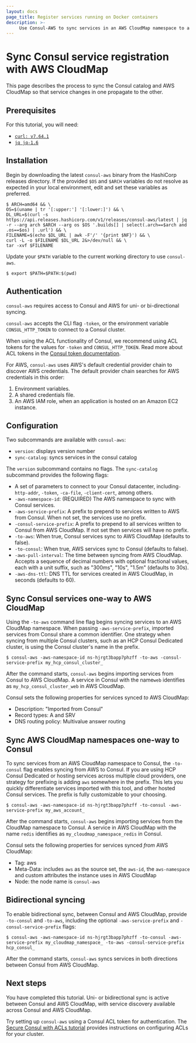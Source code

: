 ```yaml
---
layout: docs
page_title: Register services running on Docker containers
description: >-
     Use Consul-AWS to sync services in an AWS CloudMap namespace to a Consul datacenter or vice versa.
---
```


# Sync Consul service registration with AWS CloudMap

This page describes the process to sync the Consul catalog and AWS CloudMap so that service changes in one propagate to the other.

## Prerequisites

For this tutorial, you will need:

- [`curl: v7.64.1`](https://curl.se/download.html)
- [`jq jq-1.6`](https://stedolan.github.io/jq/download/)

## Installation

Begin by downloading the latest `consul-aws` binary from the HashiCorp releases directory. If the provided `$OS` and
`$ARCH` variables do not resolve as expected in your local environment, edit and set these variables as preferred.

```shell-session
$ ARCH=amd64 && \
OS=$(uname | tr '[:upper:'] '[:lower:]') && \
DL_URL=$(curl -s https://api.releases.hashicorp.com/v1/releases/consul-aws/latest | jq -r --arg arch $ARCH --arg os $OS '.builds[] | select(.arch==$arch and .os==$os) | .url') && \
FILENAME=$(echo $DL_URL | awk -F'/' '{print $NF}') && \
curl -L -o $FILENAME $DL_URL 2&>/dev/null && \
tar -xvf $FILENAME
```

Update your `$PATH` variable to the current working directory to use `consul-aws`.

```shell-session
$ export $PATH=$PATH:$(pwd)
```

## Authentication

`consul-aws` requires access to Consul and AWS for uni- or bi-directional syncing.

`consul-aws` accepts the CLI flag `-token`, or the environment variable `CONSUL_HTTP_TOKEN` to connect to a Consul
cluster.

<Tip>

 When using the ACL functionality of Consul, we recommend using ACL tokens for the values for `-token` and
`CONSUL_HTTP_TOKEN`. Read more about ACL tokens in the [Consul token documentation](/consul/docs/security/acl/tokens).

</Tip>

For AWS, `consul-aws` uses AWS's default credential provider chain to discover AWS credentials. The default provider
chain searches for AWS credentials in this order:

1. Environment variables.
2. A shared credentials file.
3. An AWS IAM role, when an application is hosted on an Amazon EC2 instance.

## Configuration

Two subcommands are available with `consul-aws`:

- `version`: displays version number
- `sync-catalog`: syncs services in the consul catalog

The `version` subcommand contains no flags.
The `sync-catalog` subcommand provides the following flags:

- A set of parameters to connect to your Consul datacenter, including`-http-addr`, `-token`, `-ca-file`, `-client-cert`, among others.
- `-aws-namespace-id`: (REQUIRED) The AWS namespace to sync with Consul services.
- `-aws-service-prefix`: A prefix to prepend to services written to AWS from Consul. When not set, the services use no prefix.
- `-consul-service-prefix`: A prefix to prepend to all services written to Consul from AWS CloudMap. If not set then services will have no prefix.
- `-to-aws`: When true, Consul services sync to AWS CloudMap (defaults to false).
- `-to-consul`: When true, AWS services sync to Consul (defaults to false).
- `-aws-pull-interval`: The time between syncing from AWS CloudMap. Accepts a sequence of decimal numbers with optional fractional values, each with a unit suffix, such as "300ms", "10s", "1.5m" (defaults to 30s).
- `-aws-dns-ttl`: DNS TTL for services created in AWS CloudMap, in seconds (defaults to 60).

## Sync Consul services one-way to AWS CloudMap

Using the `-to-aws` command line flag begins syncing services to an AWS CloudMap namespace. When passing
`-aws-service-prefix`, imported services from Consul share a common identifier. One strategy when syncing from multiple
Consul clusters, such as an HCP Consul Dedicated cluster, is using the Consul cluster's name in the prefix.

```shell-session
$ consul-aws -aws-namespace-id ns-hjrgt3bapp7phzff -to-aws -consul-service-prefix my_hcp_consul_cluster_
```

After the command starts, `consul-aws` begins importing services from Consul to AWS CloudMap. A service in Consul with
the name`web` identifies as `my_hcp_consul_cluster_web` in AWS CloudMap.

Consul sets the following properties for services synced _to_ AWS CloudMap:

- Description: "Imported from Consul"
- Record types: A and SRV
- DNS routing policy: Multivalue answer routing

## Sync AWS CloudMap namespaces one-way to Consul

To sync services from an AWS CloudMap namespace to Consul, the `-to-consul` flag enables syncing from AWS to Consul. If
you are using HCP Consul Dedicated or hosting services across multiple cloud providers, one strategy for prefixing is adding
`aws` somewhere in the prefix. This lets you quickly differentiate services imported with this tool, and other
 hosted Consul services. The prefix is fully customizable to your choosing.

```shell-session
$ consul-aws -aws-namespace-id ns-hjrgt3bapp7phzff -to-consul -aws-service-prefix my_aws_account_
```

After the command starts, `consul-aws` begins importing services from the CloudMap namespace to Consul. A
service in AWS CloudMap with the name `redis` identifies as `my_cloudmap_namespace_redis` in Consul.

Consul sets the following properties for services synced _from_ AWS CloudMap:

- Tag: aws
- Meta-Data: includes `aws` as the source set, the `aws-id`, the `aws-namespace` and custom attributes the instance uses in AWS CloudMap
- Node: the node name is `consul-aws`

## Bidirectional syncing

To enable bidirectional sync, between Consul and AWS CloudMap, provide `-to-consul` and `-to-aws`, including the
optional `-aws-service-prefix` and `-consul-service-prefix` flags:

```shell-session
$ consul-aws -aws-namespace-id ns-hjrgt3bapp7phzff -to-consul -aws-service-prefix my_cloudmap_namespace_ -to-aws -consul-service-prefix hcp_consul_
```

After the command starts, `consul-aws` syncs services in both directions between Consul from AWS CloudMap.

## Next steps

You have completed this tutorial. Uni- or bidirectional sync is active between Consul and AWS CloudMap, with service
discovery available across Consul and AWS CloudMap.

Try setting up `consul-aws` using a Consul ACL token for authentication. The [Secure Consul with ACLs tutorial](/consul/tutorials/security/access-control-setup-production)
provides instructions on configuring ACLs for your cluster.